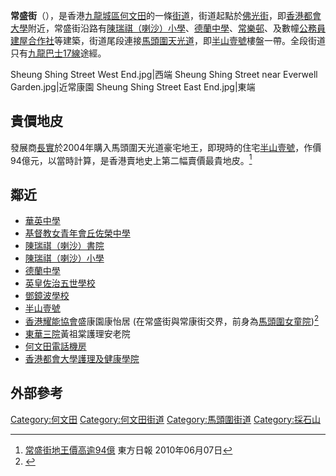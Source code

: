 {{Infobox Hong Kong Road
|中文街道名稱 = 常盛街
|英文街道名稱 = Sheung Shing Street
|圖片 = File:Sheung Shing Street near Wa Ying College.jpg
|圖片說明 = 常盛街近[[常樂邨|常樂邨]]、[[皓畋|皓畋]]及[[華英中學|華英中學]]
|路段總長度 = 0.85
|行車線數量 = 2線雙程
|所在地區 = [[九龍|九龍]][[何文田|何文田]]至[[馬頭圍|馬頭圍]]
|起點 = [[佛光街|佛光街]]／[[培正道|培正道]]交界
|終點 = [[天光道|天光道]]
|道路命名日期 = 
}} 
'''常盛街'''（{{lang-en|'''Sheung Shing Street'''}}），是香港[[九龍城區|九龍城區]][[何文田|何文田]]的一條[[街道|街道]]，街道起點於[[佛光街|佛光街]]，即[[香港都會大學|香港都會大學]]附近，常盛街沿路有[[陳瑞祺（喇沙）小學|陳瑞祺（喇沙）小學]]、[[德蘭中學|德蘭中學]]、[[常樂邨|常樂邨]]、及數幢[[香港政府公務員建屋合作社|公務員建屋合作社]]等建築，街道尾段連接[[馬頭圍|馬頭圍]][[天光道|天光道]]，即[[半山壹號|半山壹號]]樓盤一帶。全段街道只有[[九龍巴士17線|九龍巴士17線]]途經。

<gallery>
Sheung Shing Street West End.jpg|西端
Sheung Shing Street near Everwell Garden.jpg|近常康園
Sheung Shing Street East End.jpg|東端
</gallery>

==貴價地皮==
發展商[[長實|長實]]於2004年購入馬頭圍天光道豪宅地王，即現時的住宅[[半山壹號|半山壹號]]，作價94億元，以當時計算，是香港賣地史上第二幅賣價最貴地皮。<ref>[http://orientaldaily.on.cc/cnt/finance/20100607/00202_010.html 常盛街地王價高逾94億] {{Wayback|url=http://orientaldaily.on.cc/cnt/finance/20100607/00202_010.html |date=20160305135122 }}東方日報 2010年06月07日</ref>

==鄰近==
*[[華英中學|華英中學]]
*[[基督教女青年會丘佐榮中學|基督教女青年會丘佐榮中學]]
*[[陳瑞祺（喇沙）書院|陳瑞祺（喇沙）書院]]
*[[陳瑞祺（喇沙）小學|陳瑞祺（喇沙）小學]]
*[[德蘭中學|德蘭中學]]
*[[英皇佐治五世學校|英皇佐治五世學校]]
*[[鄧鏡波學校|鄧鏡波學校]]
*[[半山壹號|半山壹號]]
*[[香港耀能協會|香港耀能協會]]盛康園康怡居 (在常盛街與常康街交界，前身為[[馬頭圍女童院|馬頭圍女童院]])<ref>{{cite web|url=https://www.rehabguide.hk/storyc.php?id=33|title=香港耀能協會}}</ref>
*[[東華三院|東華三院]]黃祖棠護理安老院
*[[何文田電話機房|何文田電話機房]]
*[[香港都會大學護理及健康學院|香港都會大學護理及健康學院]]

== 外部參考 ==
{{commonscat|Sheung Shing Street}}
{{reflist}}

{{hk-road-stub}}

[[Category:何文田|Category:何文田]]
[[Category:何文田街道|Category:何文田街道]]
[[Category:馬頭圍街道|Category:馬頭圍街道]]
[[Category:採石山|Category:採石山]]